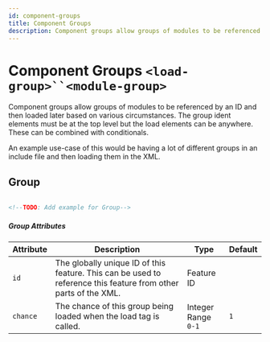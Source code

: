 ```yaml
---
id: component-groups
title: Component Groups
description: Component groups allow groups of modules to be referenced by an ID and then loaded later based on various circumstances. The group ident elements must be at the top level but the load elements can be anywhere. These can be combined with conditionals.
---
```


# Component Groups `<load-group>``<module-group>`

Component groups allow groups of modules to be referenced by an ID and then loaded later based on various circumstances. The group ident elements must be at the top level but the load elements can be anywhere. These can be combined with conditionals.

An example use-case of this would be having a lot of different groups in an include file and then loading them in the XML.

## Group

```xml

<!--TODO: Add example for Group-->

```

##### Group Attributes

| Attribute | Description                                                                                                     | Type                                                               | Default |
| --------- | --------------------------------------------------------------------------------------------------------------- | ------------------------------------------------------------------ | ------- |
| `id`      | The globally unique ID of this feature. This can be used to reference this feature from other parts of the XML. | <span class="badge badge--primary">Feature ID</span>               |         |
| `chance`  | The chance of this group being loaded when the load tag is called.                                              | <span class="badge badge--primary">Integer Range</span><br />`0-1` | `1`     |
